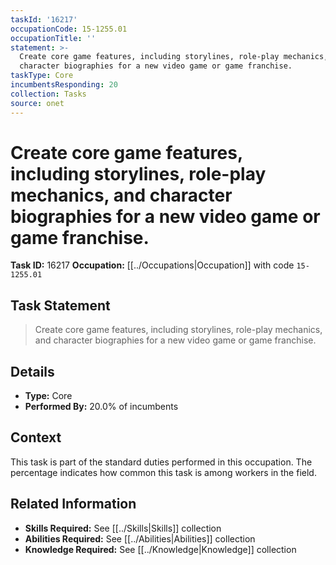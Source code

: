 ```yaml
---
taskId: '16217'
occupationCode: 15-1255.01
occupationTitle: ''
statement: >-
  Create core game features, including storylines, role-play mechanics, and
  character biographies for a new video game or game franchise.
taskType: Core
incumbentsResponding: 20
collection: Tasks
source: onet
---
```

# Create core game features, including storylines, role-play mechanics, and character biographies for a new video game or game franchise.

**Task ID:** 16217
**Occupation:** [[../Occupations|Occupation]] with code `15-1255.01`

## Task Statement

> Create core game features, including storylines, role-play mechanics, and character biographies for a new video game or game franchise.

## Details

- **Type:** Core
- **Performed By:** 20.0% of incumbents

## Context

This task is part of the standard duties performed in this occupation. The percentage indicates how common this task is among workers in the field.

## Related Information

- **Skills Required:** See [[../Skills|Skills]] collection
- **Abilities Required:** See [[../Abilities|Abilities]] collection
- **Knowledge Required:** See [[../Knowledge|Knowledge]] collection
